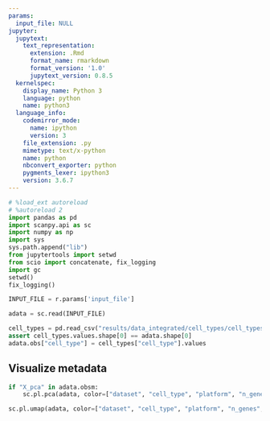 ```yaml
---
params:
  input_file: NULL
jupyter:
  jupytext:
    text_representation:
      extension: .Rmd
      format_name: rmarkdown
      format_version: '1.0'
      jupytext_version: 0.8.5
  kernelspec:
    display_name: Python 3
    language: python
    name: python3
  language_info:
    codemirror_mode:
      name: ipython
      version: 3
    file_extension: .py
    mimetype: text/x-python
    name: python
    nbconvert_exporter: python
    pygments_lexer: ipython3
    version: 3.6.7
---
```


```python
# %load_ext autoreload
# %autoreload 2
import pandas as pd
import scanpy.api as sc
import numpy as np
import sys
sys.path.append("lib")
from jupytertools import setwd
from scio import concatenate, fix_logging
import gc
setwd()
fix_logging()
```

```python
INPUT_FILE = r.params['input_file']
```

```python
adata = sc.read(INPUT_FILE)
```

```python
cell_types = pd.read_csv("results/data_integrated/cell_types/cell_types.tsv", sep="\t")
assert cell_types.values.shape[0] == adata.shape[0]
adata.obs["cell_type"] = cell_types["cell_type"].values
```

## Visualize metadata

```python
if "X_pca" in adata.obsm:
    sc.pl.pca(adata, color=["dataset", "cell_type", "platform", "n_genes", "n_counts", "percent_mito", "phase", "patient", "origin"], ncols=2)
```

```python
sc.pl.umap(adata, color=["dataset", "cell_type", "platform", "n_genes", "n_counts", "percent_mito", "phase", "patient", "origin"], ncols=2)
```
